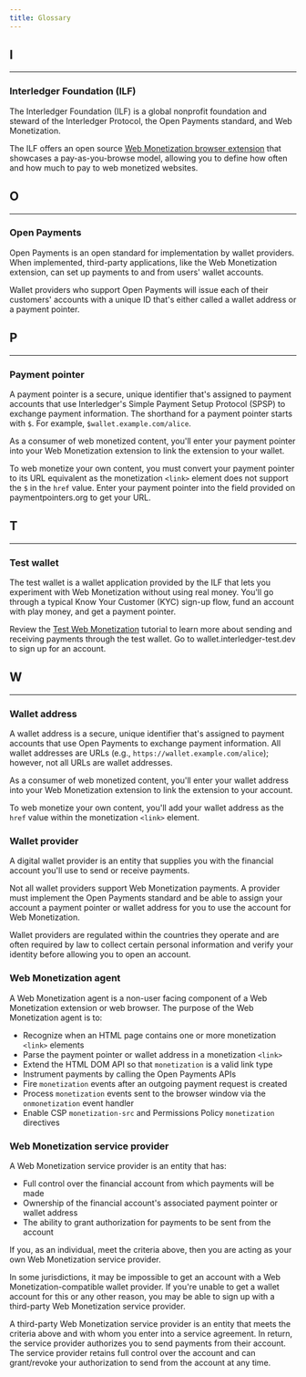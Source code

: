 ```yaml
---
title: Glossary
---
```



## I

<hr />

### Interledger Foundation (ILF)

The <LinkOut href="https://interledger.org">Interledger Foundation</LinkOut> (ILF) is a global nonprofit foundation and steward of the Interledger Protocol, the Open Payments standard, and Web Monetization.

The ILF offers an open source [Web Monetization browser extension](/supporters/get-started#set-up-the-extension) that showcases a pay-as-you-browse model, allowing you to define how often and how much to pay to web monetized websites.

## O

<hr />

### Open Payments

<LinkOut href='https://openpayments.dev'>Open Payments</LinkOut> is an open
standard for implementation by wallet providers. When implemented, third-party
applications, like the Web Monetization extension, can set up payments to and
from users' wallet accounts.

Wallet providers who support Open Payments will issue each of their customers' accounts with a unique ID that's either called a wallet address or a payment pointer.

## P

<hr />

### Payment pointer

A payment pointer is a secure, unique identifier that's assigned to payment accounts that use Interledger's Simple Payment Setup Protocol (SPSP) to exchange payment information. The shorthand for a payment pointer starts with `$`. For example, `$wallet.example.com/alice`.

As a consumer of web monetized content, you'll enter your payment pointer into your Web Monetization extension to link the extension to your wallet.

To web monetize your own content, you must convert your payment pointer to its URL equivalent as the monetization `<link>` element does not support the `$` in the `href` value. Enter your payment pointer into the field provided on <LinkOut href="https://paymentpointers.org">paymentpointers.org</LinkOut> to get your URL.

## T

<hr />

### Test wallet

The test wallet is a wallet application provided by the ILF that lets you experiment with Web Monetization without using real money. You'll go through a typical Know Your Customer (KYC) sign-up flow, fund an account with play money, and get a payment pointer.

Review the [Test Web Monetization](/tutorials/test-web-monetization) tutorial to learn more about sending and receiving payments through the test wallet. Go to <LinkOut href="wallet.interledger-test.dev">wallet.interledger-test.dev</LinkOut> to sign up for an account.

## W

<hr />

### Wallet address

A wallet address is a secure, unique identifier that's assigned to payment accounts that use Open Payments to exchange payment information. All wallet addresses are URLs (e.g., `https://wallet.example.com/alice`); however, not all URLs are wallet addresses.

As a consumer of web monetized content, you'll enter your wallet address into your Web Monetization extension to link the extension to your account.

To web monetize your own content, you'll add your wallet address as the `href` value within the monetization `<link>` element.

### Wallet provider

A digital wallet provider is an entity that supplies you with the financial account you'll use to send or receive payments.

Not all wallet providers support Web Monetization payments. A provider must implement the Open Payments standard and be able to assign your account a payment pointer or wallet address for you to use the account for Web Monetization.

Wallet providers are regulated within the countries they operate and are often required by law to collect certain personal information and verify your identity before allowing you to open an account.

### Web Monetization agent

A Web Monetization agent is a non-user facing component of a Web Monetization extension or web browser. The purpose of the Web Monetization agent is to:

- Recognize when an HTML page contains one or more monetization `<link>` elements
- Parse the payment pointer or wallet address in a monetization `<link>`
- Extend the HTML DOM API so that `monetization` is a valid link type
- Instrument payments by calling the Open Payments APIs
- Fire `monetization` events after an outgoing payment request is created
- Process `monetization` events sent to the browser window via the `onmonetization` event handler
- Enable CSP `monetization-src` and Permissions Policy `monetization` directives

### Web Monetization service provider

A Web Monetization service provider is an entity that has:

- Full control over the financial account from which payments will be made
- Ownership of the financial account's associated payment pointer or wallet address
- The ability to grant authorization for payments to be sent from the account

If you, as an individual, meet the criteria above, then you are acting as your own Web Monetization service provider.

In some jurisdictions, it may be impossible to get an account with a Web Monetization-compatible wallet provider. If you're unable to get a wallet account for this or any other reason, you may be able to sign up with a third-party Web Monetization service provider.

A third-party Web Monetization service provider is an entity that meets the criteria above and with whom you enter into a service agreement. In return, the service provider authorizes you to send payments from their account. The service provider retains full control over the account and can grant/revoke your authorization to send from the account at any time.
